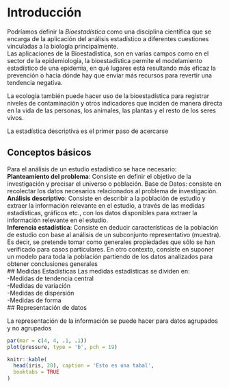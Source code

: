 # Introducción {#intro}


Podríamos definir la *Bioestadística* como una disciplina científica que se encarga de la aplicación del análisis estadístico a diferentes cuestiones vinculadas a la biología principalmente.   
Las aplicaciones de la Bioestadística, son en varias campos como en el sector de la epidemiología, la bioestadística permite el modelamiento estadístico de una epidemia, en qué lugares está resultando más eficaz la prevención o hacia dónde hay que enviar más recursos para revertir una tendencia negativa.

La ecología también puede hacer uso de la bioestadística para registrar niveles de contaminación y otros indicadores que inciden de manera directa en la vida de las personas, los animales, las plantas y el resto de los seres vivos.

La estadística descriptiva es el primer paso de acercarse

## Conceptos básicos
Para el análisis de un estudio estadístico se hace necesario:  
**Planteamiento del problema**: Consiste en definir el objetivo de la investigación y precisar el
universo o población.
Base de Datos: consiste en recolectar los datos necesarios relacionados al problema de
investigación. 
**Análisis descriptivo**: Consiste en describir a la población de estudio y extraer la información
relevante en el estudio, a través de las medidas estadísticas, gráficos etc., con los datos disponibles
para extraer la información relevante en el estudio.  
**Inferencia estadística**: Consiste en deducir características de la población de estudio con base al
análisis de un subconjunto representativo (muestra). Es decir, se pretende tomar como generales
propiedades que sólo se han verificado para casos particulares. En otro contexto, consiste en
suponer un modelo para toda la población partiendo de los datos analizados para obtener
conclusiones generales  
## Medidas Estadísticas
Las medidas estadísticas se dividen en:  
-Medidas de tendencia central  
-Medidas de variación  
-Medidas de dispersión  
-Medidas de forma  
## Representación de datos   

La representación de la información se puede hacer para datos agrupados y no agrupados


```r
par(mar = c(4, 4, .1, .1))
plot(pressure, type = 'b', pch = 19)
```



```r
knitr::kable(
  head(iris, 20), caption = 'Esto es una tabal',
  booktabs = TRUE
)
```


